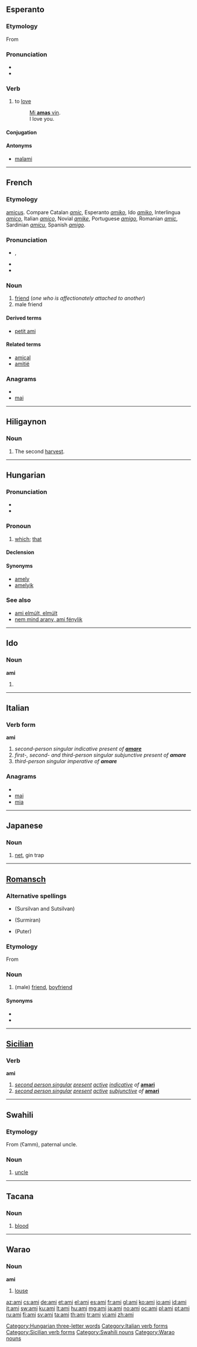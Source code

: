 {{also|AMI}}
==Esperanto==

===Etymology===
From {{etyl|it|eo}} {{term|lang=it|amare}}

===Pronunciation===
* {{IPA|/ˈami/|lang=eo}}
* {{hyphenation|a|mi}}

===Verb===
{{eo-verb|am}}

# to [[love]]
#: [[mi amas vin|Mi '''amas''' vin]].
#: I love you.

====Conjugation====
{{eo-conj|am}}

====Antonyms====
* [[malami]]

{{eo BRO|2}}

----

==French==

===Etymology===
{{etyl|la|fr}} [[amicus]]. Compare Catalan ''[[amic]]'', Esperanto ''[[amiko]]'', Ido ''[[amiko]]'', Interlingua ''[[amico]]'', Italian ''[[amico]]'', Novial ''[[amike]]'', Portuguese ''[[amigo]]'', Romanian ''[[amic]]'', Sardinian ''[[amícu]]'', Spanish ''[[amigo]]''.

===Pronunciation===
* {{IPA|/a.mi/|lang=fr}}, {{X-SAMPA|/a.mi/|lang=fr}}
*: {{audio|Fr-ami.ogg|Audio (France, Paris)}}
* {{homophones|amict|amicts|amie|amies|amis|lang=fr}}
* {{hyphenation|a|mi|lang=fr}}

===Noun===
{{fr-noun|m|f=amie}}

# [[friend]] (''one who is affectionately attached to another'')
# male friend

====Derived terms====
* [[petit ami]]

====Related terms====
* [[amical]]
* [[amitié]]

===Anagrams===
* {{alphagram|aim}}
* [[mai#French|mai]]


----

==Hiligaynon==

===Noun===
{{hil-noun|ami|and=amí}}

# The second [[harvest]].

----

==Hungarian==

===Pronunciation===
* {{IPA|/ˈɒmi/|lang=hu}}
* {{hyphenation|ami}}

===Pronoun===
{{hu-pronoun|relative}}

# {{relative|lang=hu}} [[which]]; [[that]]

====Declension====
{{hu-decl-k-front1|am|i}}{{hu-pos-tek|ami|je}}

====Synonyms====
* [[amely]]
* [[amelyik]]

===See also===
* [[ami elmúlt, elmúlt]]
* [[nem mind arany, ami fénylik]]

[[Category:Hungarian three-letter words]]

----

==Ido==

===Noun===
'''ami'''

# {{plural of|[[amo #Ido|amo]]|lang=io}}
----

==Italian==

===Verb form===
'''ami'''

# ''second-person singular indicative present of '''[[amare]]'''''
# ''first-, second- and third-person singular subjunctive present of '''amare'''''
# ''third-person singular imperative of '''amare'''''

===Anagrams===
* {{alphagram|aim}}
* [[mai#Italian|mai]]
* [[mia#Italian|mia]]

[[Category:Italian verb forms]]

----

==Japanese==

===Noun===
{{ja-noun|r|hira=あみ}}

# {{ja-def|網}} [[net]], gin trap

----

==[[Romansch]]==

===Alternative spellings===
* {{l|rm|amitg}} (Sursilvan and Sutsilvan)
* {{l|rm|amei}} (Surmiran)
* {{l|rm|amih}} (Puter)

===Etymology===
From {{etyl|la|rm}} {{term|amicus|amīcus|lang=la}}

===Noun===
{{infl|rm|noun|g=m|feminine|amia}}

# (male) [[friend]], [[boyfriend]] {{italbrac|Grischun and Vallader}}

====Synonyms====
* {{l|rm|camarat}}
* {{l|rm|cumpogn}}

----

==[[Sicilian]]==

===Verb===
'''ami'''

# ''[[second person singular]]  [[present tense|present]] [[active voice|active]] [[indicative mood|indicative]] of'' '''[[amari#Sicilian|amari]]'''
# ''[[second person singular]]  [[present tense|present]] [[active voice|active]] [[subjunctive]] of'' '''[[amari#Sicilian|amari]]'''

[[Category:Sicilian verb forms]]

----

==Swahili==

===Etymology===
From {{etyl|ar|sw}} {{Arab|[[عم]]}} (ʕamm), paternal uncle.

===Noun===
{{sw-noun}}

# [[uncle]]

[[Category:Swahili nouns]]

----

==Tacana==

===Noun===
{{infl|tna|noun}}

# [[blood]]

----
==Warao==
===Noun===
'''ami'''

# [[louse]]

[[Category:Warao nouns]]

[[az:ami]]
[[cs:ami]]
[[de:ami]]
[[et:ami]]
[[el:ami]]
[[es:ami]]
[[fr:ami]]
[[gl:ami]]
[[ko:ami]]
[[io:ami]]
[[id:ami]]
[[it:ami]]
[[sw:ami]]
[[ku:ami]]
[[lt:ami]]
[[hu:ami]]
[[mg:ami]]
[[ja:ami]]
[[no:ami]]
[[oc:ami]]
[[pl:ami]]
[[pt:ami]]
[[ru:ami]]
[[fi:ami]]
[[sv:ami]]
[[ta:ami]]
[[th:ami]]
[[tr:ami]]
[[vi:ami]]
[[zh:ami]]